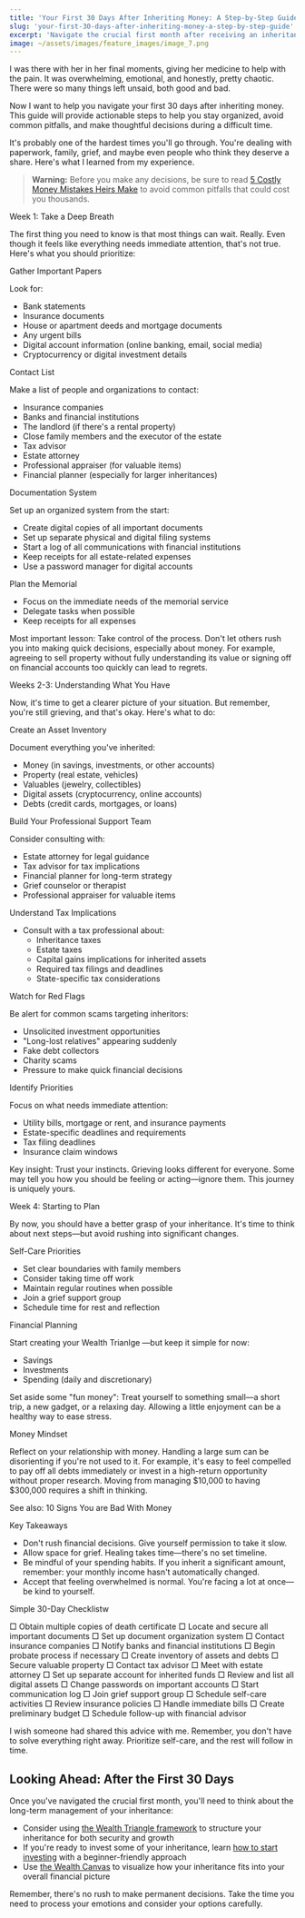 ```yaml
---
title: 'Your First 30 Days After Inheriting Money: A Step-by-Step Guide'
slug: 'your-first-30-days-after-inheriting-money-a-step-by-step-guide'
excerpt: 'Navigate the crucial first month after receiving an inheritance with confidence. A practical guide to making smart decisions during this emotional time.'
image: ~/assets/images/feature_images/image_7.png
---
```


I was there with her in her final moments, giving her medicine to help with the pain. It was overwhelming, emotional, and honestly, pretty chaotic. There were so many things left unsaid, both good and bad.

Now I want to help you navigate your first 30 days after inheriting money. This guide will provide actionable steps to help you stay organized, avoid common pitfalls, and make thoughtful decisions during a difficult time.

It's probably one of the hardest times you'll go through. You're dealing with paperwork, family, grief, and maybe even people who think they deserve a share. Here's what I learned from my experience.

> **Warning:** Before you make any decisions, be sure to read [5 Costly Money Mistakes Heirs Make](/inherit-money-5-costly-mistakes) to avoid common pitfalls that could cost you thousands.

Week 1: Take a Deep Breath

The first thing you need to know is that most things can wait. Really. Even though it feels like everything needs immediate attention, that's not true. Here's what you should prioritize:

Gather Important Papers

Look for:

- Bank statements
- Insurance documents
- House or apartment deeds and mortgage documents
- Any urgent bills
- Digital account information (online banking, email, social media)
- Cryptocurrency or digital investment details

Contact List

Make a list of people and organizations to contact:

- Insurance companies
- Banks and financial institutions
- The landlord (if there's a rental property)
- Close family members and the executor of the estate
- Tax advisor
- Estate attorney
- Professional appraiser (for valuable items)
- Financial planner (especially for larger inheritances)

Documentation System

Set up an organized system from the start:

- Create digital copies of all important documents
- Set up separate physical and digital filing systems
- Start a log of all communications with financial institutions
- Keep receipts for all estate-related expenses
- Use a password manager for digital accounts

Plan the Memorial

- Focus on the immediate needs of the memorial service
- Delegate tasks when possible
- Keep receipts for all expenses

Most important lesson: Take control of the process. Don't let others rush you into making quick decisions, especially about money. For example, agreeing to sell property without fully understanding its value or signing off on financial accounts too quickly can lead to regrets.

Weeks 2-3: Understanding What You Have

Now, it's time to get a clearer picture of your situation. But remember, you're still grieving, and that's okay. Here's what to do:

Create an Asset Inventory

Document everything you've inherited:

- Money (in savings, investments, or other accounts)
- Property (real estate, vehicles)
- Valuables (jewelry, collectibles)
- Digital assets (cryptocurrency, online accounts)
- Debts (credit cards, mortgages, or loans)

Build Your Professional Support Team

Consider consulting with:

- Estate attorney for legal guidance
- Tax advisor for tax implications
- Financial planner for long-term strategy
- Grief counselor or therapist
- Professional appraiser for valuable items

Understand Tax Implications

- Consult with a tax professional about:
  - Inheritance taxes
  - Estate taxes
  - Capital gains implications for inherited assets
  - Required tax filings and deadlines
  - State-specific tax considerations

Watch for Red Flags

Be alert for common scams targeting inheritors:

- Unsolicited investment opportunities
- "Long-lost relatives" appearing suddenly
- Fake debt collectors
- Charity scams
- Pressure to make quick financial decisions

Identify Priorities

Focus on what needs immediate attention:

- Utility bills, mortgage or rent, and insurance payments
- Estate-specific deadlines and requirements
- Tax filing deadlines
- Insurance claim windows

Key insight: Trust your instincts. Grieving looks different for everyone. Some may tell you how you should be feeling or acting—ignore them. This journey is uniquely yours.

Week 4: Starting to Plan

By now, you should have a better grasp of your inheritance. It's time to think about next steps—but avoid rushing into significant changes.

Self-Care Priorities

- Set clear boundaries with family members
- Consider taking time off work
- Maintain regular routines when possible
- Join a grief support group
- Schedule time for rest and reflection

Financial Planning

Start creating your Wealth Trianlge —but keep it simple for now:

- Savings
- Investments
- Spending (daily and discretionary)

Set aside some "fun money": Treat yourself to something small—a short trip, a new gadget, or a relaxing day. Allowing a little enjoyment can be a healthy way to ease stress.

Money Mindset

Reflect on your relationship with money. Handling a large sum can be disorienting if you're not used to it. For example, it's easy to feel compelled to pay off all debts immediately or invest in a high-return opportunity without proper research. Moving from managing $10,000 to having $300,000 requires a shift in thinking.

See also: 10 Signs You are Bad With Money

Key Takeaways

- Don't rush financial decisions. Give yourself permission to take it slow.
- Allow space for grief. Healing takes time—there's no set timeline.
- Be mindful of your spending habits. If you inherit a significant amount, remember: your monthly income hasn't automatically changed.
- Accept that feeling overwhelmed is normal. You're facing a lot at once—be kind to yourself.

Simple 30-Day Checklistw

□ Obtain multiple copies of death certificate
□ Locate and secure all important documents
□ Set up document organization system
□ Contact insurance companies
□ Notify banks and financial institutions
□ Begin probate process if necessary
□ Create inventory of assets and debts
□ Secure valuable property
□ Contact tax advisor
□ Meet with estate attorney
□ Set up separate account for inherited funds
□ Review and list all digital assets
□ Change passwords on important accounts
□ Start communication log
□ Join grief support group
□ Schedule self-care activities
□ Review insurance policies
□ Handle immediate bills
□ Create preliminary budget
□ Schedule follow-up with financial advisor

I wish someone had shared this advice with me. Remember, you don't have to solve everything right away. Prioritize self-care, and the rest will follow in time.

## Looking Ahead: After the First 30 Days

Once you've navigated the crucial first month, you'll need to think about the long-term management of your inheritance:

- Consider using [the Wealth Triangle framework](/wealth-triangle) to structure your inheritance for both security and growth
- If you're ready to invest some of your inheritance, learn [how to start investing](/how-to-start-investing-in-2025) with a beginner-friendly approach
- Use [the Wealth Canvas](/the-wealth-canvas-a-new-way-to-see-your-money-journey) to visualize how your inheritance fits into your overall financial picture

Remember, there's no rush to make permanent decisions. Take the time you need to process your emotions and consider your options carefully.
